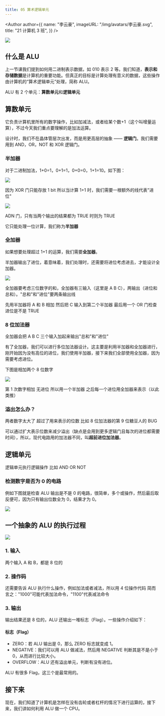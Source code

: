 ```yaml
---
title: 05 算术逻辑单元
---
```


<Author
  author={{
    name: "李云豪",
    imageURL: "/img/avatars/李云豪.svg",
    title: "21 计算机 3 班",
  }}
/>

![](./image1.png)

<BVideo src="BV1EW411u7th" p="5" />

## 什么是 ALU

上一节课我们提到如何用二进制表示数据，如 010 表示 2 等。我们知道，**表示和存储数据**是计算机的重要功能。但真正的目标是计算处理有意义的数据，这些操作由计算机的“算术逻辑单元”处理，简称 ALU。

ALU 有 2 个单元：**算数单元**和**逻辑单元**

## 算数单元

它负责计算机里所有的数字操作，比如加减法，或者给某个数+1（这个叫增量运算），不过今天我们重点要理解的是加法运算。

设计时，我们不在晶体管层次出发，而是用更高层的抽象 —— **逻辑门**。我们需要用到 AND，OR，NOT 和 XOR 逻辑门。

### 半加器

对于二进制加法，1+0=1，0+1=1，0+0=0，1+1=10。如下图：

![](./image2.png)

因为 XOR 门只能存放 1 bit 所以当计算 1+1 时，我们需要一根额外的线代表"进位"

![](./image3.png)

ADN 门，只有当两个输出的结果都为 TRUE 时则为 TRUE

它只能处理一位计算，我们称为**半加器**

### 全加器

如果想要处理超过 1+1 的运算，我们需要**全加器**。

半加器输出了进位，着意味着，我们处理时，还需要将进位考虑进去，才能设计全加器。

![](./image4.png)

全加器要考虑三位数字的和，全加器有三输入（这里是 A B C），两输出（进位和总和）。"总和"和"进位"要两条输出线

先用半加器将 A 和 B 相加 然后把 C 输入到第二个半加器 最后用一个 OR 门检查进位是不是 TRUE

### 8 位加法器

全加器会把 A B C 三个输入加起来输出"总和"和"进位"

有了全加器，我们可以进行多位加法器设计。这主要是利用半加器和全加器进行，刚开始因为没有高位的进位，我们使用半加器，接下来我们全部使用全加器，因为需要考虑进位。

下图是相加两个 8 位数字

![](./image5.png)

第 1 次数字相加 无进位 所以用一个半加器 之后每一个进位用全加器来表示（以此类推）

### 溢出怎么办？

两者数字太大了 超过了用来表示的位数 比如 8 位加法器的第 9 位糖豆人的 BUG

可以通过扩大表示位数来减少溢出（缺点是会用到更多逻辑门且每次的进位都需要时间），所以，现代电路用的加法器不同，叫**超前进位加法器**。

## 逻辑单元

逻辑单元执行逻辑操作 比如 AND OR NOT

### 检测数字是否为 0 的电路

例如下图就是检查 ALU 输出是不是 0 的电路，很简单，多个或操作，然后最后取反便可，因为只有输出位数全为 0，结果才为 0。

![](./image6.png)

## 一个抽象的 ALU 的执行过程

![](./image7.png)

### 1. 输入

两个输入 A 和 B，都是 8 位的

### 2. 操作码

还需要告诉 ALU 执行什么操作，例如加法或者减法，所以用 4 位操作代码 简而言之："1000"可能代表加法命令，"1100"代表减法命令

### 3. 输出

输出结果还是 8 位的，ALU 还输出一堆标志（Flag）。一些操作介绍如下：

#### 标志（Flag）

- ZERO：若 ALU 输出是 0，那么 ZERO 标志就变成 1。
- NEGATIVE：我们可以用 ALU 做减法，然后用 NEGATIVE 判断其是不是小于 0，从而进行比较大小。
- OVERFLOW：ALU 还有溢出单元，判断有没有进位。

ALU 有很多 Flag，这三个是最常用的。

## 接下来

现在，我们知道了计算机是怎样在没有齿轮或者杠杆的情况下进行运算的，接下来，我们讲如何利用 ALU 做一个 CPU。
